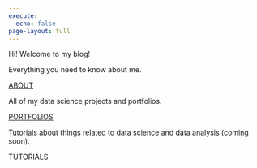 ```yaml
---
execute: 
  echo: false
page-layout: full
---
```

::: {.grid}

::: {.g-col-12}
[Hi! Welcome to my blog!]{.home-header}
:::

::: {.g-col-12 .g-col-md-4}
<div class="card h-100" id="card-first-color">
<div class="card-body d-flex flex-column">
<p class="card-text">Everything you need to know about me.</p>
<div style="margin-top: auto;"><a href="about.qmd" class="card-link heading-font">ABOUT</a></div>
</div>
</div>
:::

::: {.g-col-12 .g-col-md-4}
<div class="card h-100" id="card-second-color">
<div class="card-body d-flex flex-column">
<p class="card-text">All of my data science projects and portfolios.</p>
<div style="margin-top: auto;"><a href="posts.qmd" class="card-link second-color-link heading-font">PORTFOLIOS</a></div>
</div>
</div>
:::

::: {.g-col-12 .g-col-md-4}
<div class="card h-100" id="card-third-color">
<div class="card-body d-flex flex-column">
<p class="card-text">Tutorials about things related to data science and data analysis (coming soon).</p>
<div style="margin-top: auto;"><a class="card-link third-color-link heading-font">TUTORIALS</a></div>
</div>
</div>
:::


:::

